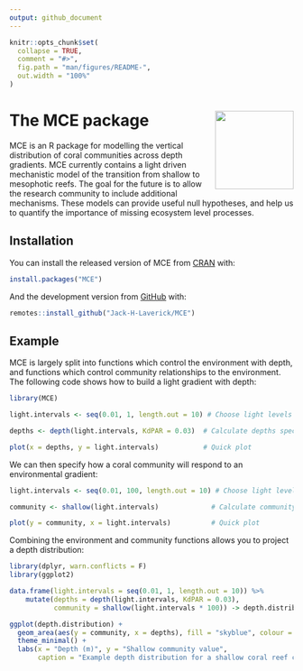 ```yaml
---
output: github_document
---
```


<!-- README.md is generated from README.Rmd. Please edit that file -->

```r
knitr::opts_chunk$set(
  collapse = TRUE,
  comment = "#>",
  fig.path = "man/figures/README-",
  out.width = "100%"
)
```

# The MCE package <a href='https:/jack-h-laverick.github.io/MCE'><img src='man/figures/logo.png' align="right" height="139" /></a>

<!-- badges: start -->
<!-- badges: end -->

MCE is an R package for modelling the vertical distribution of coral communities across depth gradients. MCE currently contains a light driven
mechanistic model of the transition from shallow to mesophotic reefs. The goal for the future is to allow the research community to include additional mechanisms. These models can provide useful null hypotheses, and help us to quantify the importance of missing ecosystem level processes.

## Installation

You can install the released version of MCE from [CRAN](https://CRAN.R-project.org) with:

``` r
install.packages("MCE")
```

And the development version from [GitHub](https://github.com/) with:

``` r
remotes::install_github("Jack-H-Laverick/MCE")
```
## Example

MCE is largely split into functions which control the environment with depth, and functions which control community relationships to the environment. The following code shows how to build a light gradient with depth:

```r
library(MCE)

light.intervals <- seq(0.01, 1, length.out = 10) # Choose light levels to calculate depths for

depths <- depth(light.intervals, KdPAR = 0.03)  # Calculate depths specifying light attenuation

plot(x = depths, y = light.intervals)           # Quick plot

```

We can then specify how a coral community will respond to an environmental gradient:

```r
light.intervals <- seq(0.01, 100, length.out = 10) # Choose light levels to calculate community values for

community <- shallow(light.intervals)             # Calculate community values

plot(y = community, x = light.intervals)          # Quick plot

```

Combining the environment and community functions allows you to project a depth distribution:

```r

library(dplyr, warn.conflicts = F)
library(ggplot2)

data.frame(light.intervals = seq(0.01, 1, length.out = 10)) %>%                # Choose light levels
    mutate(depths = depth(light.intervals, KdPAR = 0.03),                     # Calculate depths
           community = shallow(light.intervals * 100)) -> depth.distribution  # Calculate community values

ggplot(depth.distribution) +                                                  # Plot
  geom_area(aes(y = community, x = depths), fill = "skyblue", colour = "black") + 
  theme_minimal() +
  labs(x = "Depth (m)", y = "Shallow community value",
       caption = "Example depth distribution for a shallow coral reef community")
  

```

